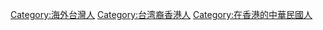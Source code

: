 [[Category:海外台灣人|Category:海外台灣人]]
[[Category:台湾裔香港人|Category:台湾裔香港人]]
[[Category:在香港的中華民國人|Category:在香港的中華民國人]]